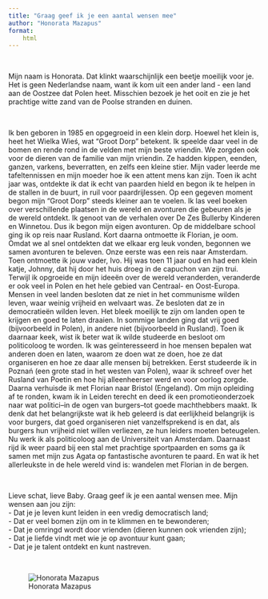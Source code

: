 ```yaml
---
title: "Graag geef ik je een aantal wensen mee"
author: "Honorata Mazapus"
format:
    html
---
```


<br>

Mijn naam is Honorata. Dat klinkt waarschijnlijk een beetje moeilijk voor je. Het is geen Nederlandse naam, want ik kom uit een ander land - een land aan de Oostzee dat Polen heet. Misschien bezoek je het ooit en zie je het prachtige witte zand van de Poolse stranden en duinen.

<br>

Ik ben geboren in 1985 en opgegroeid in een klein dorp. Hoewel het klein is, heet het Wielka Wieś, wat "Groot Dorp" betekent. Ik speelde daar veel in de bomen en rende rond in de velden met mijn beste vriendin. We zorgden ook voor de dieren van de familie van mijn vriendin. Ze hadden kippen, eenden, ganzen, varkens, beverratten, en zelfs een kleine stier. Mijn vader leerde me tafeltennissen en mijn moeder hoe ik een attent mens kan zijn. Toen ik acht jaar was, ontdekte ik dat ik echt van paarden hield en begon ik te helpen in de stallen in de buurt, in ruil voor paardrijlessen. Op een gegeven moment begon mijn "Groot Dorp" steeds kleiner aan te voelen. Ik las veel boeken over verschillende plaatsen in de wereld en avonturen die gebeuren als je de wereld ontdekt. Ik genoot van de verhalen over De Zes Bullerby Kinderen en Winnetou. Dus ik begon mijn eigen avonturen. Op de middelbare school ging ik op reis naar Rusland. Kort daarna ontmoette ik Florian, je oom. Omdat we al snel ontdekten dat we elkaar erg leuk vonden, begonnen we samen avonturen te beleven. Onze eerste was een reis naar Amsterdam. Toen ontmoette ik jouw vader, Ivo. Hij was toen 11 jaar oud en had een klein katje, Johnny, dat hij door het huis droeg in de capuchon van zijn trui. Terwijl ik opgroeide en mijn ideeën over de wereld veranderden, veranderde er ook veel in Polen en het hele gebied van Centraal- en Oost-Europa. Mensen in veel landen besloten dat ze niet in het communisme wilden leven, waar weinig vrijheid en welvaart was. Ze besloten dat ze in democratieën wilden leven. Het bleek moeilijk te zijn om landen open te krijgen en goed te laten draaien. In sommige landen ging dat vrij goed (bijvoorbeeld in Polen), in andere niet (bijvoorbeeld in Rusland). Toen ik daarnaar keek, wist ik beter wat ik wilde studeerde en besloot om politicoloog te worden. Ik was geïnteresseerd in hoe mensen bepalen wat anderen doen en laten, waarom ze doen wat ze doen, hoe ze dat organiseren en hoe ze daar alle mensen bij betrekken. Eerst studeerde ik in Poznań (een grote stad in het westen van Polen), waar ik schreef over het Rusland van Poetin en hoe hij alleenheerser werd en voor oorlog zorgde. Daarna verhuisde ik met Florian naar Bristol (Engeland). Om mijn opleiding af te ronden, kwam ik in Leiden terecht en deed ik een promotieonderzoek naar wat politici--in de ogen van burgers--tot goede machthebbers maakt. Ik denk dat het belangrijkste wat ik heb geleerd is dat eerlijkheid belangrijk is voor burgers, dat goed organiseren niet vanzelfsprekend is en dat, als burgers hun vrijheid niet willen verliezen, ze hun leiders moeten beteugelen. Nu werk ik als politicoloog aan de Universiteit van Amsterdam. Daarnaast rijd ik weer paard bij een stal met prachtige sportpaarden en soms ga ik samen met mijn zus Agata op fantastische avonturen te paard. En wat ik het allerleukste in de hele wereld vind is: wandelen met Florian in de bergen.

<br>

Lieve schat, lieve Baby. Graag geef ik je een aantal wensen mee. Mijn wensen aan jou zijn:\
- Dat je je leven kunt leiden in een vredig democratisch land;\
- Dat er veel bomen zijn om in te klimmen en te bewonderen;\
- Dat je omringd wordt door vrienden (dieren kunnen ook vrienden zijn);\
- Dat je liefde vindt met wie je op avontuur kunt gaan;\
- Dat je je talent ontdekt en kunt nastreven.

<br>

![Honorata Mazapus](images/honorata.jpg)
